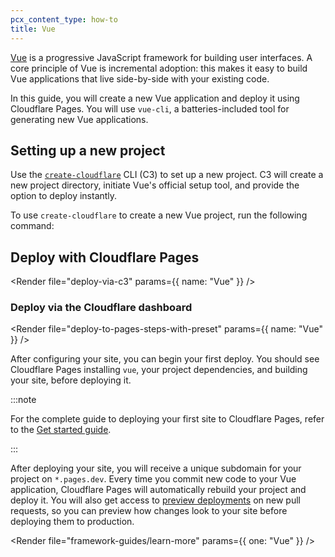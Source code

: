 ```yaml
---
pcx_content_type: how-to
title: Vue
---
```



[Vue](https://vuejs.org/) is a progressive JavaScript framework for building user interfaces. A core principle of Vue is incremental adoption: this makes it easy to build Vue applications that live side-by-side with your existing code.

In this guide, you will create a new Vue application and deploy it using Cloudflare Pages. You will use `vue-cli`, a batteries-included tool for generating new Vue applications.

## Setting up a new project

Use the [`create-cloudflare`](https://www.npmjs.com/package/create-cloudflare) CLI (C3) to set up a new project. C3 will create a new project directory, initiate Vue's official setup tool, and provide the option to deploy instantly.

To use `create-cloudflare` to create a new Vue project, run the following command:

<PackageManagers
	type="create"
	pkg="cloudflare@latest"
	args="my-vue-app --framework=vue"
/>

<Render file="tutorials-before-you-start" />

<Render file="framework-guides/create-github-repository_no_init" />

## Deploy with Cloudflare Pages

<Render file="deploy-via-c3" params={{ name: "Vue" }} />

### Deploy via the Cloudflare dashboard

<Render file="deploy-to-pages-steps-with-preset" params={{ name: "Vue" }} />

<div>

<PagesBuildPreset framework="vue" />

</div>

After configuring your site, you can begin your first deploy. You should see Cloudflare Pages installing `vue`, your project dependencies, and building your site, before deploying it.

:::note

For the complete guide to deploying your first site to Cloudflare Pages, refer to the [Get started guide](/pages/get-started/).

:::

After deploying your site, you will receive a unique subdomain for your project on `*.pages.dev`.
Every time you commit new code to your Vue application, Cloudflare Pages will automatically rebuild your project and deploy it. You will also get access to [preview deployments](/pages/configuration/preview-deployments/) on new pull requests, so you can preview how changes look to your site before deploying them to production.

<Render file="framework-guides/learn-more" params={{ one: "Vue" }} />
